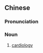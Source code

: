==Chinese==
{{zh-forms|s=心脏病学|type=31}}
{{zh-wp}}

===Pronunciation===
{{zh-pron
|m=xīnzàngbìngxué
|c=sam1 zong6 beng6 hok6
|cat=n
}}

===Noun===
{{zh-noun}}

# {{lb|zh|medicine}} [[cardiology]]

{{zh-cat|Cardiology}}